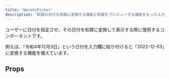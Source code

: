 ```yaml
---
title: 'WarekiPicker'
description: '和暦の日付を西暦に変換する機能と和暦をプレビューする機能をもった入力要素です。'
---
```


ユーザーに日付を指定させ、その日付を和暦に変換して表示する際に使用するコンポーネントです。

例えば、「令和4年12月3日」という日付を入力欄に貼り付けると「2022-12-03」に変換する機能を備えています。

<ComponentStory name="WarekiPicker" />

## Props

<ComponentPropsTable name="WarekiPicker" />